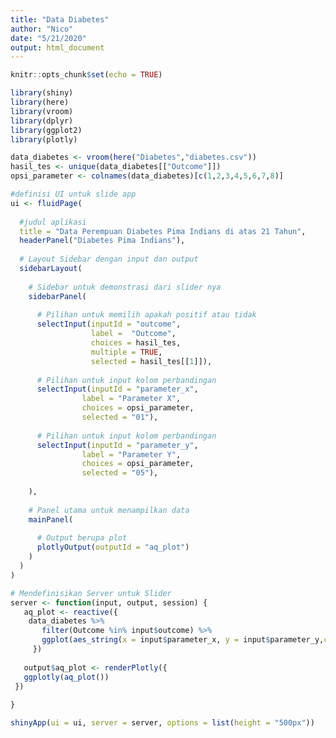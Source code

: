 ```yaml
---
title: "Data Diabetes"
author: "Nico"
date: "5/21/2020"
output: html_document
---
```


```r
knitr::opts_chunk$set(echo = TRUE)
```


```r
library(shiny)
library(here)
library(vroom)
library(dplyr)
library(ggplot2)
library(plotly)

```

```r
data_diabetes <- vroom(here("Diabetes","diabetes.csv"))
hasil_tes <- unique(data_diabetes[["Outcome"]])
opsi_parameter <- colnames(data_diabetes)[c(1,2,3,4,5,6,7,8)]

```


```r
#definisi UI untuk slide app
ui <- fluidPage(
  
  #judul aplikasi
  title = "Data Perempuan Diabetes Pima Indians di atas 21 Tahun",
  headerPanel("Diabetes Pima Indians"),
  
  # Layout Sidebar dengan input dan output
  sidebarLayout(
    
    # Sidebar untuk demonstrasi dari slider nya
    sidebarPanel(
    
      # Pilihan untuk memilih apakah positif atau tidak
      selectInput(inputId = "outcome",
                  label =  "Outcome",
                  choices = hasil_tes,
                  multiple = TRUE,
                  selected = hasil_tes[[1]]),
      
      # Pilihan untuk input kolom perbandingan
      selectInput(inputId = "parameter_x",
                label = "Parameter X",
                choices = opsi_parameter,
                selected = "01"),
      
      # Pilihan untuk input kolom perbandingan
      selectInput(inputId = "parameter_y",
                label = "Parameter Y",
                choices = opsi_parameter,
                selected = "05"),      
      
    ),
    
    # Panel utama untuk menampilkan data
    mainPanel(
      
      # Output berupa plot
      plotlyOutput(outputId = "aq_plot")
    )
  )
)
```


```r
# Mendefinisikan Server untuk Slider
server <- function(input, output, session) {
   aq_plot <- reactive({
    data_diabetes %>% 
       filter(Outcome %in% input$outcome) %>% 
       ggplot(aes_string(x = input$parameter_x, y = input$parameter_y,colour = "Outcome")) +  geom_line() + labs(x = input$parameter_x,y =input$parameter_y,colour = "Outcome",title = "Faktor Diabetes") + theme_light()
     })
   
   output$aq_plot <- renderPlotly({
   ggplotly(aq_plot())
 })
 
}
```


```r
shinyApp(ui = ui, server = server, options = list(height = "500px"))
```